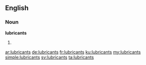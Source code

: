 ==English==

===Noun===
'''lubricants'''

# {{plural of|lubricant}}

[[ar:lubricants]]
[[de:lubricants]]
[[fr:lubricants]]
[[ku:lubricants]]
[[my:lubricants]]
[[simple:lubricants]]
[[sv:lubricants]]
[[ta:lubricants]]